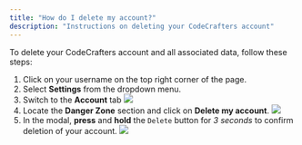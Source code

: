 ```yaml
---
title: "How do I delete my account?"
description: "Instructions on deleting your CodeCrafters account"
---
```


To delete your CodeCrafters account and all associated data, follow these steps:

1. Click on your username on the top right corner of the page.
2. Select **Settings** from the dropdown menu.
3. Switch to the **Account** tab
   <Frame>
     <img src="../img/delete-account/account-tab.png" />
   </Frame>
4. Locate the **Danger Zone** section and click on **Delete my account**.
   <Frame>
     <img src="../img/delete-account/danger-zone.png" />
   </Frame>
5. In the modal, **press** and **hold** the `Delete` button for _3 seconds_ to confirm deletion of your account.
   <Frame>
     <img src="../img/delete-account/confirm-delete.png" />
   </Frame>
